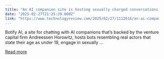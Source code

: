 ```yaml
---
title: "An AI companion site is hosting sexually charged conversations with underage celebrity bots"
date: "2025-02-27T21:25:29.000Z"
link: "https://www.technologyreview.com/2025/02/27/1112616/an-ai-companion-site-is-hosting-sexually-charged-conversations-with-underage-celebrity-bots/"
---
```


Botify AI, a site for chatting with AI companions that’s backed by the venture capital firm Andreessen Horowitz, hosts bots resembling real actors that state their age as under 18, engage in sexually ...

[Read more](https://www.technologyreview.com/2025/02/27/1112616/an-ai-companion-site-is-hosting-sexually-charged-conversations-with-underage-celebrity-bots/)
